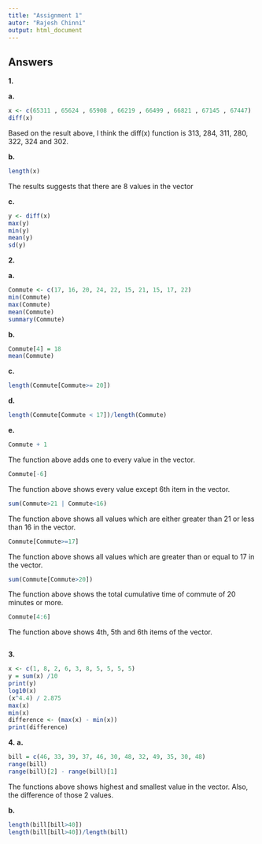 ```yaml
---
title: "Assignment 1"
autor: "Rajesh Chinni"
output: html_document
---
```


## Answers


**1.** 


**a.** 
```r
x <- c(65311 , 65624 , 65908 , 66219 , 66499 , 66821 , 67145 , 67447)
diff(x)
```
Based on the result above, I think the diff(x) function is 313, 284, 311, 280, 322, 324 and 302.


**b.** 
```r
length(x)
```

The results suggests that there are 8 values in the vector


**c.** 
```r
y <- diff(x)
max(y)
min(y)
mean(y)
sd(y)
```


**2.** 
    
**a.**  
```r
Commute <- c(17, 16, 20, 24, 22, 15, 21, 15, 17, 22)
min(Commute)
max(Commute)
mean(Commute)
summary(Commute)
```

**b.** 
```r
Commute[4] = 18
mean(Commute)
```

**c.**
```r
length(Commute[Commute>= 20])

```

**d.**  
```r
length(Commute[Commute < 17])/length(Commute)
```

**e.**

```r
Commute + 1
```
The function above adds one to every value in the vector.

```r
Commute[-6]
```
The function above shows every value except 6th item in the vector.

```r
sum(Commute>21 | Commute<16)
```
The function above shows all values which are either greater than 21 or less than 16 in the vector.

```r
Commute[Commute>=17]
```
The function above shows all values which are greater than or equal to 17 in the vector.

```r
sum(Commute[Commute>20])
```
The function above shows the total cumulative time of commute of 20 minutes or more.
```r
Commute[4:6] 
```
The function above shows 4th, 5th and 6th items of the vector.


```r

```


**3.**
```r
x <- c(1, 8, 2, 6, 3, 8, 5, 5, 5, 5) 
y = sum(x) /10
print(y)
log10(x)
(x^4.4) / 2.875
max(x)
min(x)
difference <- (max(x) - min(x))
print(difference)

```

**4.** 
  **a.** 
  
```r
bill = c(46, 33, 39, 37, 46, 30, 48, 32, 49, 35, 30, 48)
range(bill)
range(bill)[2] - range(bill)[1]
```
The functions above shows highest and smallest value in the vector. Also, the difference of those 2 values.

  **b.** 
  
```r
length(bill[bill>40])
length(bill[bill>40])/length(bill)

```

